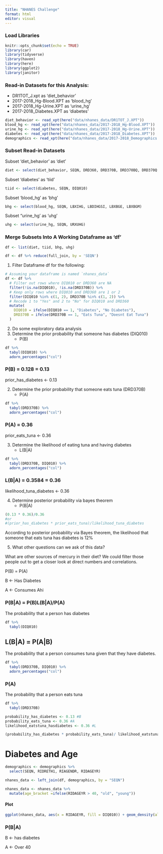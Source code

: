 ```yaml
---
title: "NHANES Challenge"
format: html
editor: visual
---
```


### Load Libraries

```r
knitr::opts_chunk$set(echo = TRUE)
library(car)
library(tidyverse)
library(haven)
library(here)
library(ggplot2)
library(janitor)
```

### Read-in Datasets for this Analysis:

-   DR1TOT_J.xpt as 'diet_behavior'
-   2017-2018_Hg-Blood.XPT as 'blood_hg'
-   2017-2018_Hg-Urine.XPT as 'urine_hg'
-   2017-2018_Diabetes.XPT as 'diabetes'

```r
diet_behavior <- read_xpt(here("data/nhanes_data/DR1TOT_J.XPT"))
blood_hg <- read_xpt(here("data/nhanes_data/2017-2018_Hg-Blood.XPT"))
urine_hg <- read_xpt(here("data/nhanes_data/2017-2018_Hg-Urine.XPT"))
diabetes <- read_xpt(here("data/nhanes_data/2017-2018_Diabetes.XPT"))
demographics <- read_xpt(here("data/nhanes_data/2017-2018_Demographics.XPT"))
```

### Subset Read-in Datasets

Subset 'diet_behavior' as 'diet'

```r
diet <- select(diet_behavior, SEQN, DRD360, DRD370B, DRD370BQ, DRD370Q, DRD370QQ)
```

Subset 'diabetes' as 'tiid'

```r
tiid <- select(diabetes, SEQN, DIQ010)
```

Subset 'blood_hg' as 'bhg'

```r
bhg <- select(blood_hg, SEQN, LBXIHG, LBDIHGSI, LBXBGE, LBXBGM)
```

Subset "urine_hg' as 'uhg'

```r
uhg <- select(urine_hg, SEQN, URXUHG)
```

### Merge Subsets Into A Working Dataframe as 'df'

```r
df <- list(diet, tiid, bhg, uhg)

df <- df %>% reduce(full_join, by = 'SEQN')
```

1.  Filter Dataframe df for the following:

```r
# Assuming your dataframe is named `nhanes_data`
df <- df %>%
  # Filter out rows where DIQ010 or DRD360 are NA
  filter(!is.na(DIQ010), !is.na(DRD370B)) %>%
  # Keep only rows where DIQ010 and DRD360 are 1 or 2
  filter(DIQ010 %in% c(1, 2), DRD370B %in% c(1, 2)) %>%
  # Recode 1 to "Yes" and 2 to "No" for DIQ010 and DRD360
  mutate(
    DIQ010 = ifelse(DIQ010 == 1, "Diabetes", "No Diabetes"),
    DRD370B = ifelse(DRD370B == 1, "Eats Tuna", "Doesnt Eat Tuna")
  )
```

2.  Do some exploratory data analysis
3.  Determine the prior probability that someone has diabetes (DIQ010)
    -   P(B)

```r
df %>% 
  tabyl(DIQ010) %>% 
  adorn_percentages("col")
```

### P(B) = 0.128 = 0.13

prior_has_diabetes \<- 0.13

2.  Determine the prior probability that someone eats tuna (DRD370B)
    -   P(A)

```r
df %>% 
  tabyl(DRD370B) %>% 
  adorn_percentages("col")
```

### P(A) = 0.36

prior_eats_tuna \<- 0.36

3.  Determine the likelihood of eating tuna and having diabetes
    -   L(B\|A)

```r
df %>% 
  tabyl(DRD370B, DIQ010) %>% 
  adorn_percentages("col")
```

### L(B\|A) = 0.3584 = 0.36

likelihood_tuna_diabetes \<- 0.36

4.  Determine posterior probability via bayes theorem
    -   P(B\|A)

```r
(0.13 * 0.36)/0.36
#or
#(prior_has_diabetes * prior_eats_tuna)/likelihood_tuna_diabetes
```

According to posterior probability via Bayes theorem, the likelihood that someone that eats tuna has diabetes is 12%

5.  What other questions can we ask of this data?

What are other sources of mercury in their diet? We could filter those people out to get a closer look at direct numbers and correlations.

P(B) = P(A)

B \<- Has Diabetes

A \<- Consumes Ahi

### P(B\|A) = P(B)L(B\|A)/P(A)

The probability that a person has diabetes

```r
df %>%
  tabyl(DIQ010)
```

## L(B\|A) = P(A\|B)

The probability that a person consumes tuna given that they have diabetes.

```r
df %>%
  tabyl(DRD370B, DIQ010) %>%
  adorn_percentages("col")
```

### P(A)

The probability that a person eats tuna

```r
df %>%
  tabyl(DRD370B)
```

```r
probability_has_diabetes <- 0.13 #B
probability_eats_tuna <- 0.36 #A
likelihood_eatstuna_hasdiabetes <- 0.36 #L

(probability_has_diabetes * probability_eats_tuna)/ likelihood_eatstuna_hasdiabetes
```

# Diabetes and Age

```r
demographics <- demographics %>%
  select(SEQN, RIDRETH1, RIAGENDR, RIDAGEYR)
```

```r
nhanes_data <- left_join(df, demographics, by = "SEQN")
```

```r
nhanes_data <- nhanes_data %>%
  mutate(age_bracket =ifelse(RIDAGEYR > 40, "old", "young"))
```

#### Plot

```r
ggplot(nhanes_data, aes(x = RIDAGEYR, fill = DIQ010)) + geom_density(alpha = 0.6)
```

### P(B\|A)

B \<- has diabetes

A \<- Over 40
